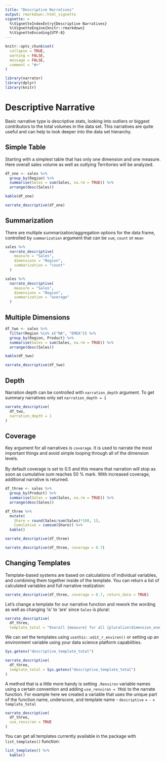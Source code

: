 ```yaml
---
title: "Descriptive Narratives"
output: rmarkdown::html_vignette
vignette: >
  %\VignetteIndexEntry{Descriptive Narratives}
  %\VignetteEngine{knitr::rmarkdown}
  %\VignetteEncoding{UTF-8}
---
```


```r
knitr::opts_chunk$set(
  collapse = TRUE,
  warning = FALSE,
  message = FALSE,
  comment = "#>"
)
```

```r
library(narrator)
library(dplyr)
library(knitr)
```

# Descriptive Narrative

Basic narrative type is descriptive stats, looking into outliers or biggest contributors to the total volumes in the data set. This narratives are quite useful and can help to look deeper into the data set hierarchy.

## Simple Table

Starting with a simplest table that has only one dimension and one measure. Here overall sales volume as well as outlying Territories will be analyzed.
```r
df_one <- sales %>%
  group_by(Region) %>%
  summarise(Sales = sum(Sales, na.rm = TRUE)) %>%
  arrange(desc(Sales))

kable(df_one)
```

```r
narrate_descriptive(df_one)
```

## Summarization

There are multiple summarization/aggregation options for the data frame, controlled by `summarization` argument that can be `sum`, `count` or `mean`

```r
sales %>%
  narrate_descriptive(
    measure = "Sales", 
    dimensions = "Region",
    summarization = "count"
  )
```

```r
sales %>%
  narrate_descriptive(
    measure = "Sales", 
    dimensions = "Region", 
    summarization = "average"
  )
```

## Multiple Dimensions

```r
df_two <- sales %>%
  filter(Region %in% c("NA", "EMEA")) %>%
  group_by(Region, Product) %>%
  summarise(Sales = sum(Sales, na.rm = TRUE)) %>%
  arrange(desc(Sales))

kable(df_two)
```

```r
narrate_descriptive(df_two)
```

## Depth

Narration depth can be controlled with `narration_depth` argument. To get summary narratives only set `narration_depth = 1`
```r
narrate_descriptive(
  df_two, 
  narration_depth = 1
)
```

## Coverage

Key argument for all narratives is `coverage`. It is used to narrate the most important things and avoid simple looping through all of the dimension levels. <br> <br>
By default coverage is set to 0.5 and this means that narration will stop as soon as cumulative sum reaches 50 % mark. With increased coverage, additional narrative is returned.

```r
df_three <- sales %>%
  group_by(Product) %>%
  summarise(Sales = sum(Sales, na.rm = TRUE)) %>%
  arrange(desc(Sales))

df_three %>%
  mutate(
    Share = round(Sales/sum(Sales)*100, 1),
    Cumulative = cumsum(Share)) %>%
  kable()
```

```r
narrate_descriptive(df_three)
```

```r
narrate_descriptive(df_three, coverage = 0.7)
```

## Changing Templates

Template-based systems are based on calculations of individual variables, and combining them together inside of the template. You can return a list of calculated variables and full narrative realization: 
```r
narrate_descriptive(df_three, coverage = 0.7, return_data = TRUE)
```

Let's change a template for our narrative function and rework the wording as well as changing 'is' to 'are' since `Sales` is plural:
```r
narrate_descriptive(
  df_three,
  template_total = "Overall {measure} for all {pluralize(dimension_one)} are equal to {total}. ")
```

We can set the templates using `usethis::edit_r_environ()` or setting up an environment variable using your data science platform capabilities.

```r
Sys.getenv("descriptive_template_total")

narrate_descriptive(
  df_three,
  template_total = Sys.getenv("descriptive_template_total")
)
```

A method that is a little more handy is setting `.Renviron` variable names using a certain convention and adding `use_renviron = TRUE` to the narrate function. For example here we created a variable that uses the unique part of the function name, underscore, and template name - `descriptive` + `-` + `template_total`
```r
narrate_descriptive(
  df_three, 
  use_renviron = TRUE
)
```

You can get all templates currently available in the package with `list_templates()` function:
```r
list_templates() %>%
  kable()
```
